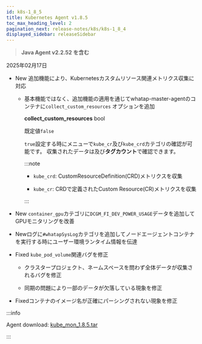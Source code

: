 ```yaml
---
id: k8s-1_8_5
title: Kubernetes Agent v1.8.5
toc_max_heading_level: 2
pagination_next: release-notes/k8s/k8s-1_8_4
displayed_sidebar: releaseSidebar
---
```


> **Java Agent v2.2.52 を含む**

2025年02月17日

- <Status priority='1'>New</Status> 追加機能により、Kubernetesカスタムリソース関連メトリクス収集に対応

  - 基本機能ではなく、追加機能の適用を通じてwhatap-master-agentのコンテナに`collect_custom_resources` オプションを追加

    **collect_custom_resources** <span class='type'>bool</span>

    既定値`false`

    `true`設定する時に<Cmdname sid="side_metricsSearch" className="uitext" />メニューで`kube_cr`及び`kube_crd`カテゴリの確認が可能です。 収集されたデータは<Cmdname sid="side_objectManifest" className="uitext" />及び**タグカウント**で確認できます。 

    :::note 

    - `kube_crd`: CustomResourceDefinition(CRD)メトリクスを収集

    - `kube_cr`: CRDで定義されたCustom Resource(CR)メトリクスを収集

    :::

- <Status priority='1'>New</Status> `container_gpu`カテゴリに`DCGM_FI_DEV_POWER_USAGE`データを追加してGPUモニタリングを改善

- <Status priority='1'>New</Status>ログに`#whatapSysLog`カテゴリを追加してノードエージェントコンテナを実行する時にユーザー環境ランタイム情報を伝達

- <Status priority='0'>Fixed</Status> `kube_pod_volume`関連バグを修正

  - クラスタープロジェクト、ネームスペースを問わず全体データが収集されるバグを修正

  - 同期の問題により一部のデータが欠落している現象を修正

- <Status priority='0'>Fixed</Status>コンテナのイメージ名が正確にパーシングされない現象を修正

:::info

Agent download: [kube_mon_1.8.5.tar](https://repo.whatap.io/docker/kube_mon_1.8.5.tar)

:::
